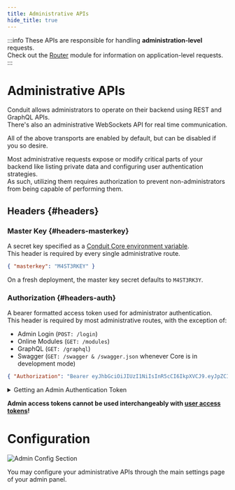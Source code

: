```yaml
---
title: Administrative APIs
hide_title: true
---
```


:::info
These APIs are responsible for handling **administration-level** requests.<br />
Check out the [Router](modules/router) module for information on application-level requests.
:::

# Administrative APIs

Conduit allows administrators to operate on their backend using REST and GraphQL APIs.<br />
There's also an administrative WebSockets API for real time communication.

All of the above transports are enabled by default, but can be disabled if you so desire.

Most administrative requests expose or modify critical parts of your backend like listing private data and configuring user authentication strategies.<br />
As such, utilizing them requires authorization to prevent non-administrators from being capable of performing them.

## Headers {#headers}

### Master Key {#headers-masterkey}

A secret key specified as a [Conduit Core environment variable](../core#env-variables).<br />
This header is required by every single administrative route.

``` json title="Example"
{ "masterkey": "M4ST3RKEY" }
```

On a fresh deployment, the master key secret defaults to `M4ST3RK3Y`.

### Authorization {#headers-auth}

A bearer formatted access token used for administrator authentication.<br />
This header is required by most administrative routes, with the exception of:

- Admin Login (`POST: /login`)
- Online Modules (`GET: /modules`)
- GraphQL (`GET: /graphql`)
- Swagger (`GET: /swagger & /swagger.json` whenever Core is in development mode)

``` json title="Example"
{ "Authorization": "Bearer eyJhbGciOiJIUzI1NiIsInR5cCI6IkpXVCJ9.eyJpZCI6IjYyMmYxZGQ5NThkZDIwMDAxNzgwNWVmYyIsImlhdCI6MTY0NzM0MjMwMiwiZXhwIjoxNjQ3NDE0MzAyfQ.trHYfxt9Wf6ohgi5PWez-dZEDaQSBBR6wu2PINveQmI" }
```

<details>
<summary>Getting an Admin Authentication Token</summary>

``` bash title="Request"
curl --location --request POST 'http://localhost:3030/login' \
--header 'masterkey: M4ST3RK3Y' \
--header 'Content-Type: application/json' \
--data-raw '{
"username": "admin",
"password": "admin"
}'
```
``` json title="Response"
{
    "token": "eyJhbGciOiJIUzI1NiIsInR5cCI6IkpXVCJ9.eyJpZCI6IjYyMmYxZGQ5NThkZDIwMDAxNzgwNWVmYyIsImlhdCI6MTY0NzM0MjMwMiwiZXhwIjoxNjQ3NDE0MzAyfQ.trHYfxt9Wf6ohgi5PWez-dZEDaQSBBR6wu2PINveQmI"
}
```
</details>

**Admin access tokens cannot be used interchangeably with [user access tokens](../modules/router/headers/#headers-auth)!**
<br />

# Configuration

![Admin Config Section](/v0.15/config/admin/admin_config_section.png)

You may configure your administrative APIs through the main settings page of your admin panel.
